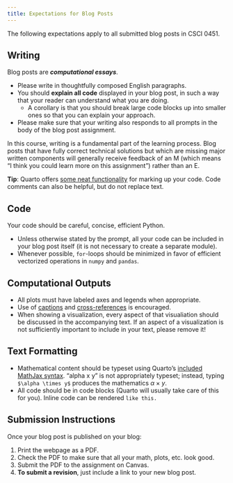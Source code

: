 ```yaml
---
title: Expectations for Blog Posts
---
```



The following expectations apply to all submitted blog posts in CSCI 0451. 



## Writing

Blog posts are ***computational essays***. 

- Please write in thoughtfully composed English paragraphs. 
- You should **explain all code** displayed in your blog post, in such a way that your reader can understand what you are doing. 
    - A corollary is that you should break large code blocks up into smaller ones so that you can explain your approach. 
- Please make sure that your writing also responds to all prompts in the body of the blog post assignment. 

In this course, writing is a fundamental part of the learning process. Blog posts that have fully correct technical solutions but which are missing major written components will generally receive feedback of an M (which means "I think you could learn more on this assignment") rather than an E. 

**Tip**: Quarto offers [some neat functionality](https://quarto.org/docs/authoring/code-annotation.html) for marking up your code. Code comments can also be helpful, but do not replace text. 

## Code

Your code should be careful, concise, efficient Python. 

- Unless otherwise stated by the prompt, all your code can be included in your blog post itself (it is not necessary to create a separate module). 
- Whenever possible, `for`-loops should be minimized in favor of efficient vectorized operations in `numpy` and `pandas`. 

## Computational Outputs

- All plots must have labeled axes and legends when appropriate. 
- Use of [captions](https://quarto.org/docs/authoring/figures.html#computations) and [cross-references](https://quarto.org/docs/authoring/figures.html#cross-references) is encouraged. 
- When showing a visualization, every aspect of that visualiation should be discussed in the accompanying text. If an aspect of a visualization is not sufficiently important to include in your text, please remove it! 

## Text Formatting

- Mathematical content should be typeset using Quarto's [included MathJax syntax](https://quarto.org/docs/authoring/markdown-basics.html#equations). "alpha x y" is not appropriately typeset; instead, typing `$\alpha \times y$` produces the mathematics $\alpha \times y$. 
- All code should be in code blocks (Quarto will usually take care of this for you). Inline code can be rendered `like this.` 

## Submission Instructions

Once your blog post is published on your blog: 

1. Print the webpage as a PDF. 
2. Check the PDF to make sure that all your math, plots, etc. look good. 
3. Submit the PDF to the assignment on Canvas. 
4. **To submit a revision**, just include a link to your new blog post. 
